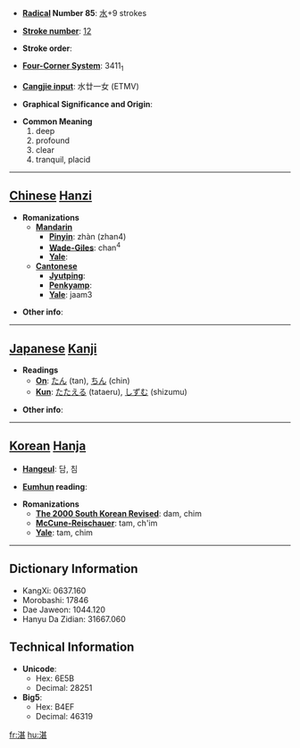 * '''[[Wiktionary:Chinese radical index| Radical]] Number 85''': [[Wiktionary:Chinese radical index 水|水]]+9 strokes

* '''[[Wiktionary:Chinese total strokes index|Stroke number]]''': [[Wiktionary:Chinese total strokes index 12|12]]

* '''Stroke order''': 

* '''[[Wiktionary:Chinese four corner index|Four-Corner System]]''': 3411<sub>1</sub>

* '''[[Wiktionary:Chinese Cangjie index|Cangjie input]]''': 水廿一女 (ETMV)

* '''Graphical Significance and Origin''': 

* '''Common Meaning'''
*#deep
*# profound
*# clear
*# tranquil, placid


----

== [[Chinese]] [[Hanzi]] ==

* '''Romanizations'''
** '''[[Mandarin]]'''
*** '''[[Pinyin]]''': zhàn (zhan4)
*** '''[[Wade-Giles]]''': chan<sup>4</sup>
*** '''[[Yale]]''': 
** '''[[Cantonese]]'''
*** '''[[Jyutping]]''':
*** '''[[Penkyamp]]''': 
*** '''[[Yale]]''': jaam3

* '''Other info''': 

----

== [[Japanese]] [[Kanji]] ==

* '''Readings'''
** '''[[On]]''': [[たん]] (tan), [[ちん]] (chin)
** '''[[Kun]]''': [[たたえる]] (tataeru), [[しずむ]] (shizumu)

* '''Other info''':  

----

== [[Korean]] [[Hanja]] ==

* '''[[Hangeul]]''': 담, 침

* '''[[Eumhun]] reading''': 

* '''Romanizations'''
** '''[[The 2000 South Korean Revised Romanization|The 2000 South Korean Revised]]''': dam, chim
** '''[[McCune-Reischauer]]''': tam, ch'im
** '''[[Yale]]''': tam, chim

----

== Dictionary Information ==

* KangXi: 0637.160
* Morobashi: 17846
* Dae Jaweon: 1044.120
* Hanyu Da Zidian: 31667.060

== Technical Information ==

* '''Unicode''':
** Hex: 6E5B
** Decimal: 28251
* '''Big5''':
** Hex: B4EF
** Decimal: 46319

[[fr:湛]]
[[hu:湛]]
